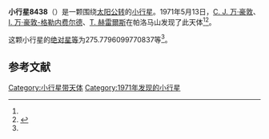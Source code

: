 {{Infobox planet
| bgcolour = #FFFFC0
| name = 8438 Marila
| symbol = 
| image = 
| caption = 
| discovery = yes
| discovery_ref = 
| discoverer = [[科内利斯·约翰内斯·万·豪敦|C. J. 万·豪敦]]、[[英格丽·万·豪敦-格勒内费尔德|I. 万·豪敦-格勒内费尔德]]、[[湯姆·赫雷爾斯|T. 赫雷爾斯]]
| discovery_site = [[帕洛马山|帕洛马山]] 
| discovered = 1971年5月13日
| designations = yes
| mp_name = 
| named_after = 
| alt_names = 4825 T-1/ 1986 TH15 / 1991 AX2
| mp_category = [[主带小行星|主带小行星]]
| orbit_ref = <ref name="a">[http://ssd.jpl.nasa.gov/sbdb.cgi?sstr=8438 8438 Marila] {{Wayback|url=http://ssd.jpl.nasa.gov/sbdb.cgi?sstr=8438 |date=20140924125059 }}，小行星數據庫瀏覽器（JPL Small-Body Database Browser）－[[美国国家航空航天局|美国国家航空航天局]]喷气推进实验室</ref>
| epoch = 2456400.5 (2013年4月18日更新)
| aphelion = {{convert|2.627518245613106|AU|km|3|abbr=on|lk=out}}
| perihelion = {{convert|1.908189296024126|AU|km|3|abbr=on}}
| semimajor = {{convert|2.267853770818616|AU|km|3|abbr=on}}
| eccentricity = 0.158592445
| period = 1247.44383 [[日|日]]<br />3.42[[儒略年|儒略年]]
| avg_speed = 
| inclination = 3.155102489561891
| asc_node = 121.5936997367016
| mean_anomaly = 
| arg_peri = 275.7796099770837
| satellites = 
| physical_characteristics = yes
| dimensions = 
| mass = 
| density = 
| surface_grav = 
| escape_velocity = 
| sidereal_day = 
| axial_tilt = 
| pole_ecliptic_lat = 
| pole_ecliptic_lon = 
| albedo = 
| temperatures= 
| temp_name1 = 
| mean_temp_1 = 
| max_temp_1 = 
| temp_name2 = 
| max_temp_2 = 
| spectral_type = 
| abs_magnitude = 275.7796099770837
}}

'''小行星8438'''（{{lang-en|8438 Marila}}）是一颗围绕[[太阳|太阳]][[公转|公转]]的[[小行星|小行星]]。1971年5月13日，[[科内利斯·约翰内斯·万·豪敦|C. J. 万·豪敦]]、[[英格丽·万·豪敦-格勒内费尔德|I. 万·豪敦-格勒内费尔德]]、[[湯姆·赫雷爾斯|T. 赫雷爾斯]]在帕洛马山发现了此天体<ref name="a" /><ref>{{cite news|title=小行星列表|url=http://cfa-www.harvard.edu/iau/lists/NumberedMPs.txt|accessdate=2013-07-08|newspaper=哈佛大学|archive-date=2008-05-17|archive-url=https://web.archive.org/web/20080517010638/http://cfa-www.harvard.edu/iau/lists/NumberedMPs.txt|dead-url=no}}</ref>。

这颗小行星的[[绝对星等|绝对星等]]为275.7796099770837等<ref name="a" />。

==参考文献==
{{reflist}}
{{Minor Planet Number|[[小行星8437|小行星8437]]|[[小行星8439|小行星8439]]}}

{{小天体}}

[[Category:小行星带天体|Category:小行星带天体]]
[[Category:1971年发现的小行星|Category:1971年发现的小行星]]

{{asteroid-stub}}